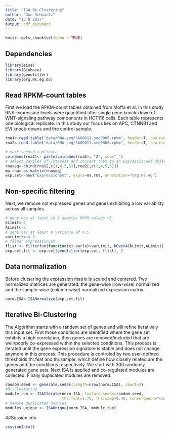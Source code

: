 ```yaml
---
title: "ISA Bi-Clustering"
author: "Uwe Schwartz"
date: "13 8 2017"
output: pdf_document
---
```


```r
knitr::opts_chunk$set(echo = TRUE)
```

## Dependencies
```r
library(eisa)
library(Biobase)
library(genefilter)
library(org.Hs.eg.db)
```

## Read RPKM-count tables
First we load the RPKM-count tables obtained from Moffa et al. In this study RNA-expression levels were quantified after single gene knock-down of WNT-signaling pathway components in HCT116 cells. Each table represents one biological replicate. In this study our focus lies on APC, CTNNB1 and EVI knock-downs and the control sample.

```r
rna1<-read.table("data/RNA-seq/SA00011.seq0005.rpkm", header=T, row.names=1)
rna2<-read.table("data/RNA-seq/SA00011.seq0006.rpkm", header=T, row.names=1)

# mark second replicate
colnames(rna2)<- paste(colnames(rna2), "2", sep="_")
# select samples of interest and convert them to an ExpressionSet object
rnaseq<-cbind(rna1[,c(1,4,5,6)],rna2[,c(1,4,5,6)])
ma.rna<-as.matrix(rnaseq)
exp.set<-new("ExpressionSet", exprs=ma.rna, annotation="org.Hs.eg")
```

## Non-specific filtering
Next, we remove not expressed genes and genes exhibiting a low variability across all samples.

```r
# gene has at least in 2 samples RPKM-values >3
kLimit<-2
ALimit<-3
# gene has at least a variance of 0.5
varLimit<-0.5
# filter ExpressionSet
flist <- filterfun(function(x) var(x)>varLimit, kOverA(kLimit,ALimit))
exp.set.fil <- exp.set[genefilter(exp.set, flist), ]
```


## Data normalization

Before clutsering the expression matrix is scaled and centered. Two normalized matrices are generated: the gene-wise (row-wise) normalized and the sample-wise (column-wise) normalized expression matrix. 

```r
norm.ISA<-ISANormalize(exp.set.fil)
```

## Iterative Bi-Clustering

The Algorithm starts with a random set of genes and will refine iteratively this input set. First those conditions are identified where the gene set exhibits a high correlation, then genes are removed/included that are well/poorly co-expressed within the selected conditions. This process is iterated until the gene expression signature is stable and does not change anymore in this process. This procedure is controled by two user-defined thresholds thr.feat and thr.sample, which define how closely related are the genes and the conditions respectively. We start with 300 randomly generated gene sets. Next ISA is applied and co-regulated modules are collected. Finally duplicated modules are removed.

```r
random.seed <- generate.seeds(length=nrow(norm.ISA), count=3)
#Bi-Clustering
module_run <- ISAIterate(norm.ISA, feature.seeds=random.seed, 
                         thr.feat=1.75, thr.samp=0.45, convergence="cor")
# Remove duplicated modules 
modules.unique <- ISAUnique(norm.ISA, module_run)
```

##Session info
```r
sessionInfo()
```
